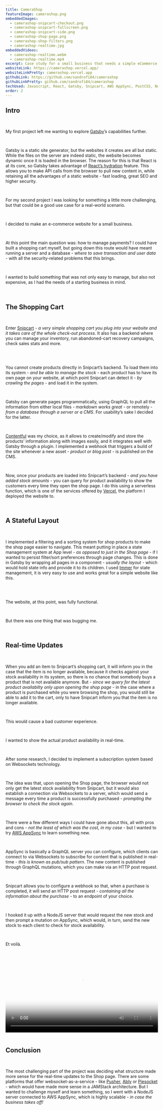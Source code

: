 ```yaml
---
title: CameraShop
featureImage: camerashop.png
embeddedImages:
  - camerashop-snipcart-checkout.png
  - camerashop-snipcart-fullscreen.png
  - camerashop-snipcart-side.png
  - camerashop-shop-page.png
  - camerashop-shop-filters.png
  - camerashop-realtime.jpg
embeddedVideos:
  - camerashop-realtime.webm
  - camerashop-realtime.mp4
excerpt: Case study for a small business that needs a simple eCommerce solution
websiteLink: https://camerashop.vercel.app/
websiteLinkPretty: camerashop.vercel.app
githubLink: https://github.com/sandrofi84/camerashop
githubLinkPretty: github.com/sandrofi84/camerashop
techUsed: Javascript, React, Gatsby, Snipcart, AWS AppSync, PostCSS, NodeJS, Contentful
order: 2
---
```



<h2 className="project__body__subtitle color--red">Intro</h2>

<br />

My <Link to="/projects/hodos-training/">first project</Link> left me wanting to explore [Gatsby](https://www.gatsbyjs.com/)’s capabilities further.

<br />

Gatsby is a static site generator, but the websites it creates are all but static. While the files on the server are indeed static, the website becomes dynamic once it is loaded in the browser. The reason for this is that React is at its core, so Gatsby takes advantage of [React’s hydration](https://reactjs.org/docs/react-dom.html#hydrate) feature. This allows you to make API calls from the browser to pull new content in, while retaining all the advantages of a static website - <span>fast loading, great SEO and higher security</span>.

<br />

For my second project I was looking for something a little more challenging, but that could be a good use case for a real-world scenario.

<br />

I decided to make an <span>e-commerce website for a small business</span>.

<br />

At this point the main question was: how to manage payments? I could have built a shopping cart myself, but going down this route would have meant running a server and a database - <i>where to save transaction and user data</i> - with all the security-related problems that this brings.

<br />

I wanted to build something that was not only easy to manage, but also not expensive, as I had the needs of a starting business in mind.

<br />

<h2 className="project__body__subtitle color--red">The Shopping Cart</h2>

<br />

Enter [Snipcart](https://snipcart.com/) - <i>a very simple shopping cart you plug into your website and it takes care of the whole check-out process</i>. It also has a backend where you can manage your inventory, run abandoned-cart recovery campaigns, check sales stats and more.

<br />

<div className="project__body__picture">
  <GatsbyImage alt="some alt text" image={getImage(props.localImages[0])} />
</div>

<br />

You cannot create products directly in Snipcart’s backend. To load them into its system - <i>and be able to manage the stock</i> - each product has to have its own page on your website, at which point Snipcart can detect it - <i>by crawling the pages</i> - and load it in the system.

<br />

Gatsby can generate pages programmatically, using GraphQL to pull all the information from either local files - <i>markdown works great</i> - or remotely - <i>from a database through a server or a CMS</i>. For usability’s sake I decided for the latter.

<br />

[Contentful](https://www.contentful.com/) was my choice, as it allows to create/modify and store the products’ information along with images easily, and it integrates well with Gatsby through a plugin. I implemented a webhook that triggers a build of the site whenever a new asset - <i>product or blog post</i> - is published on the CMS.

<br />

Now, once your products are loaded into Snipcart’s backend - <i>and you have added stock amounts</i> - you can query for product availability to show the customers every time they open the shop page. I do this using a <span>serverless function</span>, which is one of the services offered by [Vercel](https://vercel.com/), the platform I deployed the website to.

<br />

<h2 className="project__body__subtitle color--red">A Stateful Layout</h2>

<br />

I implemented <span>a filtering and a sorting system</span> for shop products to make the shop page easier to navigate. This meant putting in place a <span>state management system</span> at App level - <i>as opposed to just in the Shop page</i> - if I wanted to persist filter/sort preferences through page changes. This is done in Gatsby by wrapping all pages in a component - <i>usually the layout</i> - which would hold state info and provide it to its children. I used [Immer](https://immerjs.github.io/immer/) for state management, it is very easy to use and works great for a simple website like this.

<br />

<div className="project__body__picture">
  <GatsbyImage alt="some alt text" image={getImage(props.localImages[4])} />
</div>

<br />

The website, at this point, was fully functional.

<br />

But there was one thing that was bugging me.

<br />

<h2 className="project__body__subtitle color--red">Real-time Updates</h2>

<br />

When you add an item to Snipcart’s shopping cart, it will inform you in the case that the item is no longer available, because it checks against your stock availability in its system, so there is no chance that somebody buys a product that is not available anymore. But - <i>since we query for the latest product availabilty only upon opening the shop page</i> - in the case where a product is purchased while you were browsing the shop, you would still be able to add it to the cart, only to have Snipcart inform you that the item is no longer available.

<br />

This would cause a bad customer experience.

<br />

I wanted to <span>show the actual product availability in real-time</span>.

<br />

After some research, I decided to implement a subscription system based on <span>Websockets</span> technology.

<br />

The idea was that, upon opening the Shop page, the browser would not only get the latest stock availability from Snipcart, but it would also establish a connection via Websockets to a server, which would send a message every time a product is successfully purchased - <i>prompting the browser to check the stock again</i>.

<br />

There were a few different ways I could have gone about this, all with pros and cons - <i>not the least of which was the cost, in my case</i> - but I wanted to try [AWS AppSync](https://aws.amazon.com/appsync/) to learn something new.

<br />

AppSync is basically <span>a GraphQL server you can configure</span>, which clients can connect to via Websockets to subscribe for content that is published in real-time - <i>this is known as pub/sub pattern</i>. The new content is published through GraphQL mutations, which you can make via an HTTP post request.

<br />

Snipcart allows you to configure a webhook so that, when a purchase is completed, it will send an HTTP post request - <i>containing all the information about the purchase</i> - to an endpoint of your choice.

<br />

I hooked it up with a <span>NodeJS server</span> that would request the new stock and then prompt a mutation on AppSync, which would, in turn, send the new stock to each client to check for stock availability.

<br />

Et voilà.

<br />

<div className="project__body__video">
  <video
    controls
    mute="true"
    width="100%"
    poster={getImage(props.localImages[5]).images.fallback.src}
  >
    <source src={props.localVideos[0].publicURL} type="video/webm" />
    <source src={props.localVideos[1].publicURL} type="video/mp4" />
  </video>
</div>

<br />

<h2 className="project__body__subtitle color--red">Conclusion</h2>

<br />

The most challenging part of the project was deciding what structure made more sense for the real-time updates to the Shop page. There are some platforms that offer websocket-as-a-service - like [Pusher](https://pusher.com/), [Ably](https://ably.com/) or [Piesocket](https://www.piesocket.com/) - which would have made more sense in a JAMStack architecture. But I wanted to challenge myself and learn something, so I went with a NodeJS server connected to AWS AppSync, which is highly scalable - <i>in case the business takes off!</i>
